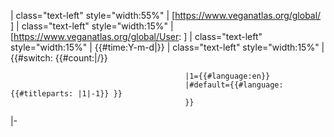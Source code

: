 <includeonly>
| class="text-left" style="width:55%" | [https://www.veganatlas.org/global/{{{Topic}}} {{{Title}}}]
| class="text-left" style="width:15%" | [https://www.veganatlas.org/global/User:{{{Author}}} {{{Author}}}]
| class="text-left" style="width:15%" | {{#time:Y-m-d|{{{Date}}}}}
| class="text-left" style="width:15%" | {{#switch: {{#count:{{{Owner}}}|/}}
                                        |1={{#language:en}}
                                        |#default={{#language:{{#titleparts: {{{Owner}}}|1|-1}} }}
                                        }}
|-</includeonly>
